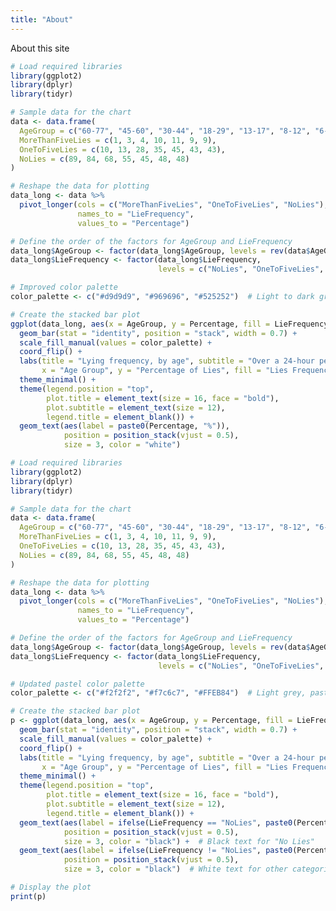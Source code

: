 ```yaml
---
title: "About"
---
```


About this site

```r
# Load required libraries
library(ggplot2)
library(dplyr)
library(tidyr)

# Sample data for the chart
data <- data.frame(
  AgeGroup = c("60-77", "45-60", "30-44", "18-29", "13-17", "8-12", "6-8"),
  MoreThanFiveLies = c(1, 3, 4, 10, 11, 9, 9),
  OneToFiveLies = c(10, 13, 28, 35, 45, 43, 43),
  NoLies = c(89, 84, 68, 55, 45, 48, 48)
)

# Reshape the data for plotting
data_long <- data %>%
  pivot_longer(cols = c("MoreThanFiveLies", "OneToFiveLies", "NoLies"),
               names_to = "LieFrequency",
               values_to = "Percentage")

# Define the order of the factors for AgeGroup and LieFrequency
data_long$AgeGroup <- factor(data_long$AgeGroup, levels = rev(data$AgeGroup))
data_long$LieFrequency <- factor(data_long$LieFrequency, 
                                 levels = c("NoLies", "OneToFiveLies", "MoreThanFiveLies"))

# Improved color palette
color_palette <- c("#d9d9d9", "#969696", "#525252")  # Light to dark grey

# Create the stacked bar plot
ggplot(data_long, aes(x = AgeGroup, y = Percentage, fill = LieFrequency)) +
  geom_bar(stat = "identity", position = "stack", width = 0.7) +
  scale_fill_manual(values = color_palette) +
  coord_flip() +
  labs(title = "Lying frequency, by age", subtitle = "Over a 24-hour period", 
       x = "Age Group", y = "Percentage of Lies", fill = "Lies Frequency") +
  theme_minimal() +
  theme(legend.position = "top", 
        plot.title = element_text(size = 16, face = "bold"),
        plot.subtitle = element_text(size = 12),
        legend.title = element_blank()) +
  geom_text(aes(label = paste0(Percentage, "%")), 
            position = position_stack(vjust = 0.5), 
            size = 3, color = "white")

```


```r
# Load required libraries
library(ggplot2)
library(dplyr)
library(tidyr)

# Sample data for the chart
data <- data.frame(
  AgeGroup = c("60-77", "45-60", "30-44", "18-29", "13-17", "8-12", "6-8"),
  MoreThanFiveLies = c(1, 3, 4, 10, 11, 9, 9),
  OneToFiveLies = c(10, 13, 28, 35, 45, 43, 43),
  NoLies = c(89, 84, 68, 55, 45, 48, 48)
)

# Reshape the data for plotting
data_long <- data %>%
  pivot_longer(cols = c("MoreThanFiveLies", "OneToFiveLies", "NoLies"),
               names_to = "LieFrequency",
               values_to = "Percentage")

# Define the order of the factors for AgeGroup and LieFrequency
data_long$AgeGroup <- factor(data_long$AgeGroup, levels = rev(data$AgeGroup))
data_long$LieFrequency <- factor(data_long$LieFrequency, 
                                 levels = c("NoLies", "OneToFiveLies", "MoreThanFiveLies"))

# Updated pastel color palette
color_palette <- c("#f2f2f2", "#f7c6c7", "#FFEB84")  # Light grey, pastel pink, pastel yellow for 5+

# Create the stacked bar plot
p <- ggplot(data_long, aes(x = AgeGroup, y = Percentage, fill = LieFrequency)) +
  geom_bar(stat = "identity", position = "stack", width = 0.7) +
  scale_fill_manual(values = color_palette) +
  coord_flip() +
  labs(title = "Lying frequency, by age", subtitle = "Over a 24-hour period", 
       x = "Age Group", y = "Percentage of Lies", fill = "Lies Frequency") +
  theme_minimal() +
  theme(legend.position = "top", 
        plot.title = element_text(size = 16, face = "bold"),
        plot.subtitle = element_text(size = 12),
        legend.title = element_blank()) +
  geom_text(aes(label = ifelse(LieFrequency == "NoLies", paste0(Percentage, "%"), "")), 
            position = position_stack(vjust = 0.5), 
            size = 3, color = "black") +  # Black text for "No Lies"
  geom_text(aes(label = ifelse(LieFrequency != "NoLies", paste0(Percentage, "%"), "")), 
            position = position_stack(vjust = 0.5), 
            size = 3, color = "black")  # White text for other categories

# Display the plot
print(p)


```

